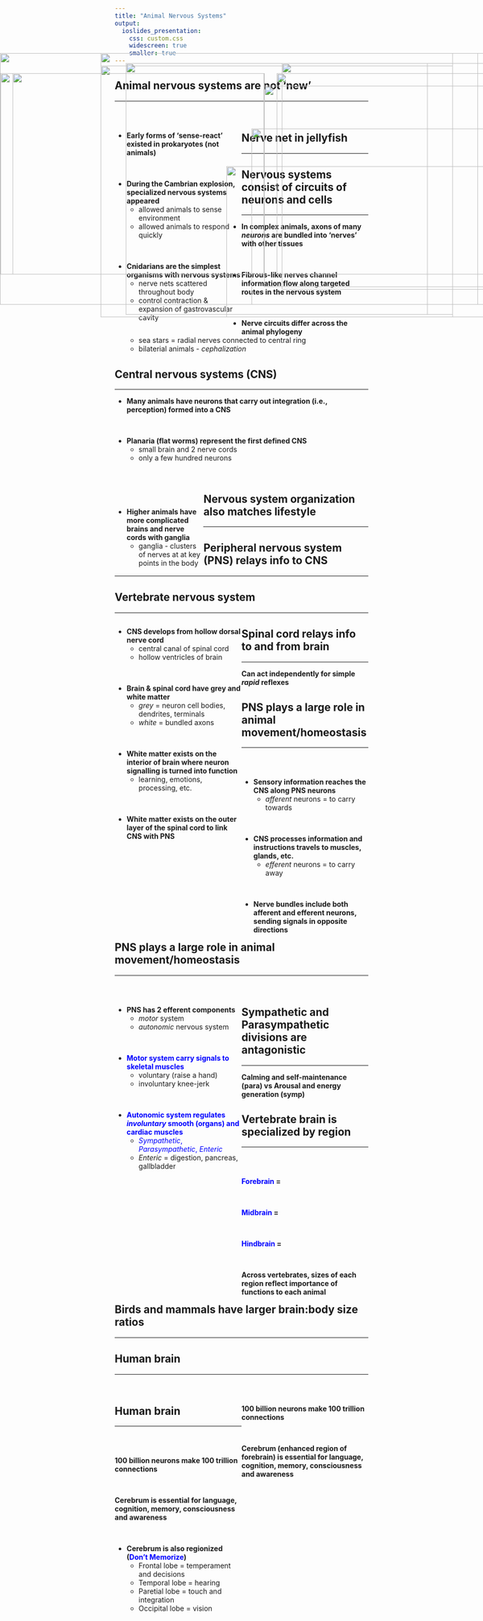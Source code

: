 ```yaml
---
title: "Animal Nervous Systems"
output: 
  ioslides_presentation:
    css: custom.css
    widescreen: true
    smaller: true
---
```


## Animal nervous systems are not 'new'
<hr>
<br/>

<div style="float: left; width: 50%;">

* **Early forms of 'sense-react' existed in prokaryotes (not animals)**

<br/>

* **During the Cambrian explosion, specialized nervous systems appeared**
    + allowed animals to sense environment
    + allowed animals to respond quickly

<br/>

* **Cnidarians are the simplest organisms with nervous systems**
    + nerve nets scattered throughout body
    + control contraction & expansion of gastrovascular cavity

</div>

<IMG STYLE="position:absolute; TOP:200px; LEFT:550px; WIDTH:550px; HEIGHT:400px" SRC="images/cambrian2.jpg">

## Nerve net in jellyfish
<hr>

<IMG STYLE="position:absolute; TOP:180px; LEFT:250px; WIDTH:600px; HEIGHT:500px" SRC="images/nervousjelly.jpg">

## Nervous systems consist of circuits of neurons and cells
<hr>
* **In complex animals, axons of many *neurons* are bundled into 'nerves' with other tissues**

<br/>

* **Fibrous-like nerves channel information flow along targeted routes in the nervous system**

<br/>

* **Nerve circuits differ across the animal phylogeny**
    + sea stars = radial nerves connected to central ring
    + bilaterial animals - *cephalization*
    
<IMG STYLE="position:absolute; TOP:385px; LEFT:450px; WIDTH:620px; HEIGHT:300px" SRC="images/nerve.jpg">

## Central nervous systems (CNS)
<hr>

* **Many animals have neurons that carry out integration (i.e., perception) formed into a CNS**

<br/>

* **Planaria (flat worms) represent the first defined CNS**
    + small brain and 2 nerve cords
    + only a few hundred neurons
     
<br/>

<div style="float: left; width: 35%;">

<br/>

* **Higher animals have more complicated brains and nerve cords with ganglia**
    + ganglia - clusters of nerves at at key points in the body
</div>

<IMG STYLE="position:absolute; TOP:310px; LEFT:500px; WIDTH:500px; HEIGHT:350px" SRC="images/flatworm.png">

## Nervous system organization also matches lifestyle
<hr>

<IMG STYLE="position:absolute; TOP:160px; LEFT:0px; WIDTH:1100px; HEIGHT:500px" SRC="images/nervousorganize.jpg">

## Peripheral nervous system (PNS) relays info to CNS
<hr>

<IMG STYLE="position:absolute; TOP:160px; LEFT:200px; WIDTH:700px; HEIGHT:500px" SRC="images/pns.jpeg">

## Vertebrate nervous system
<hr>

<div style="float: left; width: 50%;">

* **CNS develops from hollow dorsal nerve cord**
    + central canal of spinal cord
    + hollow ventricles of brain
    
<br/>

* **Brain & spinal cord have grey and white matter**
    + *grey* = neuron cell bodies, dendrites, terminals
    + *white* = bundled axons

<br/>

* **White matter exists on the interior of brain where neuron signalling is turned into function**
    + learning, emotions, processing, etc. 

<br/>

* **White matter exists on the outer layer of the spinal cord to link CNS with PNS**
 
</div>

<IMG STYLE="position:absolute; TOP:200px; LEFT:550px; WIDTH:550px; HEIGHT:400px" SRC="images/brain.jpg">

## Spinal cord relays info to and from brain
<hr>
**Can act independently for simple *rapid* reflexes**

<IMG STYLE="position:absolute; TOP:180px; LEFT:250px; WIDTH:650px; HEIGHT:500px" SRC="images/whitematter.jpg">

## PNS plays a large role in animal movement/homeostasis
<hr>
<br/>

<div style="float: left; width: 50%;">

* **Sensory information reaches the CNS along PNS neurons**
    + *afferent* neurons = to carry towards

<br/>

* **CNS processes information and instructions travels to muscles, glands, etc.**
    + *efferent* neurons = to carry away

<br/>

* **Nerve bundles include both afferent and efferent neurons, sending signals in opposite directions**

</div>

<IMG STYLE="position:absolute; TOP:180px; LEFT:560px; WIDTH:500px; HEIGHT:450px" SRC="images/cnspns.jpg">

## PNS plays a large role in animal movement/homeostasis
<hr>
<br/>

<div style="float: left; width: 50%;">

* **PNS has 2 efferent components**
    + *motor* system
    + *autonomic* nervous system

<br/>

* **<span style="color:blue">Motor system carry signals to skeletal muscles</span>**
    + voluntary (raise a hand)
    + involuntary knee-jerk

<br/>

* **<span style="color:blue">Autonomic system regulates *involuntary* smooth (organs) and cardiac muscles</span>**
    + <span style="color:blue">*Sympathetic*, *Parasympathetic*, *Enteric*</span>
    + *Enteric* = digestion, pancreas, gallbladder    

</div>

<IMG STYLE="position:absolute; TOP:180px; LEFT:560px; WIDTH:500px; HEIGHT:450px" SRC="images/cnspns.jpg">

## Sympathetic and Parasympathetic divisions are antagonistic
<hr>
**Calming and self-maintenance (para) vs Arousal and energy generation (symp)**

<IMG STYLE="position:absolute; TOP:185px; LEFT:200px; WIDTH:700px; HEIGHT:500px" SRC="images/sympara.jpg">

## Vertebrate brain is specialized by region
<hr>
<br/>

<div style="float: left; width: 50%;">

**<span style="color:blue">Forebrain</span> = **
<!-- processing of smells, sleep regulation, learning and complex processing** -->

<br/>

**<span style="color:blue">Midbrain</span> = ** 
<!-- routing of sensory input -->

<br/>

**<span style="color:blue">Hindbrain</span> = **
<!-- involuntary activities such as blood circulation** -->

<br/>

**Across vertebrates, sizes of each region reflect importance of functions to each animal**
</div>

<IMG STYLE="position:absolute; TOP:225px; LEFT:525px; WIDTH:550px; HEIGHT:400px" SRC="images/brainregions.jpg">

## Birds and mammals have larger brain:body size ratios
<hr>

<IMG STYLE="position:absolute; TOP:160px; LEFT:200px; WIDTH:750px; HEIGHT:500px" SRC="images/braincompare.gif">

## Human brain
<hr>
<br/>

<div style="float: right; width: 50%;">

**100 billion neurons make 100 trillion connections**

<br/>

**Cerebrum (enhanced region of forebrain) is essential for language, cognition, memory, consciousness and awareness**

</div>

<IMG STYLE="position:absolute; TOP:200px; LEFT:25px; WIDTH:500px; HEIGHT:400px" SRC="images/humanbrain.jpg">

## Human brain
<hr>
<br/>

<div style="float: right; width: 50%;">

**100 billion neurons make 100 trillion connections**

<br/>

**Cerebrum is essential for language, cognition, memory, consciousness and awareness**

<br/>

* **Cerebrum is also regionized (<span style="color:blue">Don't Memorize</span>)**
    + Frontal lobe = temperament and decisions
    + Temporal lobe = hearing
    + Paretial lobe = touch and integration
    + Occipital lobe = vision

</div>

<IMG STYLE="position:absolute; TOP:200px; LEFT:1px; WIDTH:525px; HEIGHT:400px" SRC="images/humanbrain2.png">

<!-- ## Body parts are connected through sensory and motor cortexes -->
<!-- <hr> -->

<!-- <IMG STYLE="position:absolute; TOP:160px; LEFT:150px; WIDTH:800px; HEIGHT:500px" SRC="images/lobes.png"> -->

<!-- ## Limbic system responsible for behavioral, emotions, memory -->
<!-- <hr> -->
<!-- <br/> -->
<!-- <br/> -->
<!-- <br/> -->

<!-- <div style="float: left; width: 50%;"> -->

<!-- * **Hippocampus = memory center (short and long)** -->
<!--     + looks like a seahorse -->

<!-- <br/> -->

<!-- * **Amygdala = emotional responses, including  pleasure, fear, anxiety and anger** -->
<!--     + looks like an almond -->
<!--     + emotion functions in robust memories -->

<!-- </div> -->

<!-- <IMG STYLE="position:absolute; TOP:200px; LEFT:550px; WIDTH:500px; HEIGHT:450px" SRC="images/otherbrain.jpg"> -->
